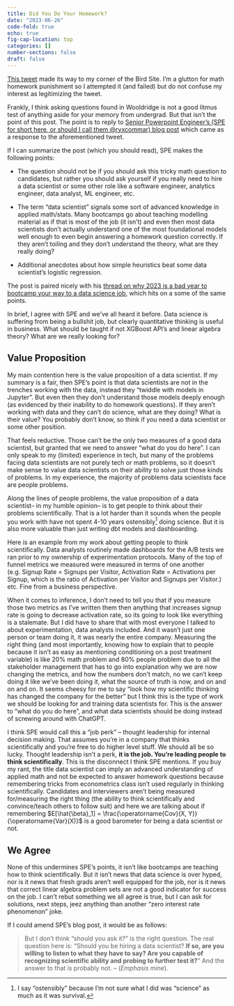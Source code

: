 ```yaml
---
title: Did You Do Your Homework?
date: "2023-06-26"
code-fold: true
echo: true
fig-cap-location: top
categories: []
number-sections: false
draft: false
---
```


[This tweet](https://twitter.com/quantian1/status/1673358773178585091) made its way to my corner of the Bird Site. I'm a glutton for math homework punishment so I attempted it (and failed) but do not confuse my interest as legitimizing the tweet.

Frankly, I think asking questions found in Wooldridge is not a good litmus test of anything aside for your memory from undergrad. But that isn't the point of this post. The point is to reply to [Senior Powerpoint Engineer's (SPE for short here, or should I call them \@ryxcommar) blog post](https://ryxcommar.com/2023/06/26/should-you-ask-data-science-job-candidates-this-tricky-math-question/) which came as a response to the aforementioned tweet.

If I can summarize the post (which you should read), SPE makes the following points:

-   The question should not be if you should ask this tricky math question to candidates, but rather you should ask yourself if you really need to hire a data scientist or some other role like a software engineer, analytics engineer, data analyst, ML engineer, etc.

<!-- -->

-   The term "data scientist" signals some sort of advanced knowledge in applied math/stats. Many bootcamps go about teaching modelling material as if that is most of the job (it isn't) and even then most data scientists don't actually understand one of the most foundational models well enough to even begin answering a homework question correctly. If they aren't toiling and they don't understand the theory, what are they really doing?

-   Additional anecdotes about how simple heuristics beat some data scientist's logistic regression.


The post is paired nicely with his [thread on why 2023 is a bad year to bootcamp your way to a data science job](https://twitter.com/ryxcommar/status/1672265739527417865), which hits on a some of the same points.

In brief, I agree with SPE and we've all heard it before.  Data science is suffering from being a bullshit job, but clearly quantitative thinking is useful in business.  What should be taught if not XGBoost API's and linear algebra theory? What are we really looking for?

## Value Proposition

My main contention here is the value proposition of a data scientist. If my summary is a fair, then SPE's point is that data scientists are not in the trenches working with the data, instead they "twiddle with models in Jupyter". But even then they don't understand those models deeply enough (as evidenced by their inability to do homework questions).  If they aren't working with data and they can't do science, what are they doing? What is their value?  You probably don't know, so think if you need a data scientist or some other position.

That feels reductive. Those can't be the only two measures of a good data scientist, but granted that we need to answer "what do you do here". I can only speak to my (limited) experience in tech, but many of the problems facing data scientists are not purely tech or math problems, so it doesn't make sense to value data scientists on their ability to solve just those kinds of problems.  In my experience, the majority of problems data scientists face are people problems.

Along the lines of people problems, the value proposition of a data scientist-- in my humble opinion-- is to get people to think about their problems scientifically. That is a lot harder than it sounds when the people you work with have not spent 4-10 years ostensibly[^1] doing science.  But it is also more valuable than just writing dbt models and dashboarding.

Here is an example from my work about getting people to think scientifically.  Data analysts routinely made dashboards for the A/B tests we ran prior to my ownership of experimentation protocols.  Many of the top of funnel metrics we measured were measured in terms of one another (e.g. Signup Rate = Signups per Visitor, Activation Rate = Activations per Signup, which is the ratio of Activation per Visitor and Signups per Visitor.) etc.  Fine from a business perspective.

When it comes to inference, I don't need to tell you that if you measure those two metrics as I've written them then anything that increases signup rate is going to decrease activation rate, so its going to look like everything is a stalemate.  But I did have to share that with most everyone I talked to about experimentation, data analysts included. And it wasn't just one person or team doing it, it was nearly the entire company. Measuring the right thing (and most importantly, knowing how to explain that to people because it isn't as easy as mentioning conditioning on a post treatment variable) is like 20% math problem and 80% people problem due to all the stakeholder management that has to go into explanation why we are now changing the metrics, and how the numbers don't match, no we can't keep doing it like we've been doing it, what the source of truth is now, and on and on and on.  It seems cheesy for me to say "look how my scientific thinking has changed the company for the better" but I think this is the type of work we should be looking for and training data scientists for.  This is the answer to "what do you do here", and what data scientists should be doing instead of screwing around with ChatGPT.

I think SPE would call this a "job perk" -- thought leadership for internal decision making.  That assumes you're in a company that thinks scientifically and you're free to do higher level stuff. We should all be so lucky.  Thought leadership isn't a perk, **it is the job. You're leading people to think scientifically**.  This is the disconnect I think SPE mentions. If you buy my rant, the title data scientist can imply an advanced understanding of applied math and not be expected to answer homework questions because remembering tricks from econometrics class isn't used regularly in thinking scientifically.  Candidates and interviewers aren't being measured for/measuring the right thing (the ability to think scientifically and convince/teach others to follow suit) and here we are talking about if remembering $E[\hat{\beta}_1] = \frac{\operatorname{Cov}(X, Y)}{\operatorname{Var}(X)}$ is a good barometer for being a data scientist or not.  

## We Agree

None of this undermines SPE's points, it isn't like bootcamps are teaching how to think scientifically.  But it isn't news that data science is over hyped, nor is it news that fresh grads aren't well equipped for the job, nor is it news that correct linear algebra problem sets are not a good indicator for success on the job.  I can't rebut something we all agree is true, but I can ask for solutions, next steps, jeez anything than another "zero interest rate phenomenon" joke.

If I could amend SPE's blog post, it would be as follows:

>But I don’t think “should you ask it?” is the right question. The real question here is: “Should you be hiring a data scientist? **If so, are you willing to listen to what they have to say?  Are you capable of recognizing scientific ability and probing to further test it?**” And the answer to that is probably not.  -- (*Emphasis mine*).

[^1]: I say "ostensibly" because I'm not sure what I did was "science" as much as it was survival.


